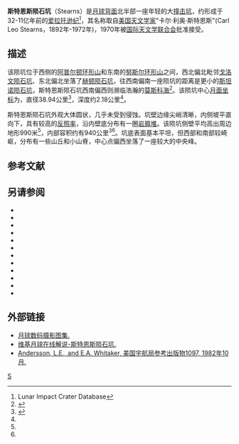 {{lunar crater data|
 image=Normal stearns.jpg|240px|
 caption=[[月球勘测轨道飞行器|月球勘测轨道飞行器]]拍摄的图像|
 latitude=34.68|
 N_or_S=N|
 longitude=162.60|
 E_or_W=E|
 diameter=38.94公里|
 depth=2.18公里|
 colong=198|
 eponym=卡尔·利·斯特恩斯}}
'''斯特恩斯陨石坑'''（Stearns）是[[月球背面|月球背面]]北半部一座年轻的大[[撞击坑|撞击坑]]，约形成于32-11亿年前的[[爱拉托逊纪|爱拉托逊纪]]<ref name=LICD>Lunar Impact Crater Database</ref>，其名称取自[[美国|美国]][[天文学家|天文学家]]"卡尔·利奥·斯特恩斯"(Carl Leo Stearns，1892年-1972年)，1970年被[[国际天文学联合会|国际天文学联合会]]批准接受。

==描述==  
该陨坑位于西侧的[[阿普尔顿环形山|阿普尔顿环形山]]和东南的[[努斯尔环形山|努斯尔环形山]]之间，西北偏北毗邻[[戈洛文陨石坑|戈洛文陨石坑]]、东北偏北坐落了[[赫顿陨石坑|赫顿陨石坑]]，往西南偏南一座陨坑的距离是更小的[[斯坦诺陨石坑|斯坦诺陨石坑]]，斯特恩斯陨石坑西南偏西则濒临浩瀚的[[莫斯科海_(月球)|莫斯科海]]<ref>{{Cite web |url=http://planetarynames.wr.usgs.gov/images/Lunar/lac_32_lo.pdf |title=Crater Stearns on the map LAC-32. |accessdate=2016-12-22 |archive-date=2013-02-20 |archive-url=https://web.archive.org/web/20130220163303/http://planetarynames.wr.usgs.gov/images/Lunar/lac_32_lo.pdf |dead-url=no }}</ref>。该陨坑中心[[月面坐标|月面坐标]]为{{Coord|34.68|N|162.60|E|globe:Moon|nogoogle=1|noosm=1}}，直径38.94公里<ref name="IAU">{{Cite web |url=http://planetarynames.wr.usgs.gov/Feature/5685 |title=Directory of the International Astronomical Union |accessdate=2016-12-22 |archive-date=2016-12-24 |archive-url=https://web.archive.org/web/20161224232858/https://planetarynames.wr.usgs.gov/Feature/5685 |dead-url=no }}</ref>，深度约2.18公里<ref name="LICD"/>。

斯特恩斯陨石坑外观大体圆状，几乎未受到侵蚀。坑壁边缘尖峭清晰，内侧坡平直向下，具有较高的[[反照率|反照率]]，沿内壁底分布有一圈[[岩屑堆|岩屑堆]]。该陨坑侧壁平均高出周边地形990米<ref name="LICD"/>，内部容积约有940公里<sup>3</sup><ref name="LICD"/>。坑底表面基本平坦，但西部和南部较崎岖，分布有一些山丘和小山脊，中心点偏西坐落了一座较大的中央峰。

==参考文献==
{{Reflist}}

==另请参阅==
{{refbegin}}
* {{cite book
  | last1 = Andersson
  | first1 = L. E.
  | last2 = Whitaker
  | first2 = E. A.
  | authorlink2 = Ewen Whitaker
  | date = 1982
  | title = [[NASA|NASA]] Catalogue of Lunar Nomenclature
  | publisher = NASA RP-1097
  | ref = harv
  }}
* {{cite web
  | last = Blue
  | first = Jennifer
  | date = July 25, 2007
  | title = Gazetteer of Planetary Nomenclature
  | publisher = [[United_States_Geological_Survey|USGS]]
  | url = http://planetarynames.wr.usgs.gov/
  | accessdate = 2007-08-05
  | ref = harv
  | archive-date = 2015-05-26
  | archive-url = https://web.archive.org/web/20150526164842/http://planetarynames.wr.usgs.gov/
  | dead-url = no
  }}
* {{cite book
  | last1 = Bussey
  | first1 = B.
  | authorlink1 = Ben Bussey
  | last2 = Spudis
  | first2 = P.
  | authorlink2 = Paul Spudis
  | date = 2004
  | title = The Clementine Atlas of the Moon
  | publisher = Cambridge University Press
  | location = New York
  | isbn = 978-0-521-81528-4
  | ref = harv
  }}
* {{cite book
  | last1 = Cocks
  | first1 = Elijah E.
  | last2 = Cocks
  | first2 = Josiah C.
  | date = 1995
  | title = Who's Who on the Moon: A Biographical Dictionary of Lunar Nomenclature
  | url = https://archive.org/details/isbn_9780936389271
  | publisher = Tudor Publishers
  | isbn = 978-0-936389-27-1
  | ref = harv
  }}
* {{cite web
  | last = McDowell
  | first = Jonathan
  | date = July 15, 2007
  | url = http://host.planet4589.org/astro/lunar/
  | title = Lunar Nomenclature
  | publisher = Jonathan's Space Report
  | accessdate = 2007-10-24
  | ref = harv
  | archive-date = 2015-01-12
  | archive-url = https://web.archive.org/web/20150112233439/http://host.planet4589.org/astro/lunar/
  | dead-url = no
  }}
* {{cite journal| last1 = Menzel| first1 = D. H.| last2 = Minnaert| first2 = M.| last3 = Levin| first3 = B.| last4 = Dollfus| first4 = A.| last5 = Bell| first5 = B.| title = Report on Lunar Nomenclature by the Working Group of Commission 17 of the IAU| doi = 10.1007/BF00171763| journal = Space Science Reviews| volume = 12| issue = 2| pages = 136–186| date = 1971| bibcode = 1971SSRv...12..136M| ref = harv}}
* {{cite book
  | first = Patrick
  | last = Moore
  | authorlink = Patrick Moore
  | date = 2001
  | title = On the Moon
  | url = https://archive.org/details/patrickmooreonmo00patr
  | publisher = Sterling Publishing Co.
  | isbn = 978-0-304-35469-6
  | ref = harv
  }}
* {{cite book
  | first = Fred W.
  | last = Price
  | date = 1988
  | title = The Moon Observer's Handbook
  | publisher = Cambridge University Press
  | isbn = 978-0-521-33500-3
  | ref = harv
  }}
* {{cite book
  | last = Rükl
  | first = Antonín
  | authorlink = Antonín Rükl
  | date = 1990
  | title = Atlas of the Moon
  | publisher = Kalmbach Books
  | isbn = 978-0-913135-17-4
  | ref = harv
  }}
* {{cite book
  | last = Webb
  | first = Rev. T. W.
  | authorlink = Thomas William Webb
  | date = 1962
  | title = Celestial Objects for Common Telescopes
  | url = https://archive.org/details/celestialobjects00webb
  | edition = 6th revised
  | publisher = Dover
  | isbn = 978-0-486-20917-3
  | ref = harv
  }}
* {{cite book
  | first = Ewen A.
  | last = Whitaker
  | authorlink = Ewen Whitaker
  | date = 1999
  | title = Mapping and Naming the Moon
  | publisher = Cambridge University Press
  | isbn = 978-0-521-62248-6
  | ref = harv
  }}
* {{cite book
  | first = Peter T.
  | last = Wlasuk
  | date = 2000
  | title = Observing the Moon
  | publisher = Springer
  | isbn = 978-1-85233-193-1
  | ref = harv
 }}
{{refend}}

==外部链接==
*[http://www.lpi.usra.edu/resources/lunar_orbiter/bin/srch_nam.shtml?Stearns%7C0 月球数码摄影图集.] {{Wayback|url=http://www.lpi.usra.edu/resources/lunar_orbiter/bin/srch_nam.shtml?Stearns%7C0 |date=20170730222845 }}
*[https://the-moon.wikispaces.com/Stearns 维基月球在线解说-斯特恩斯陨石坑.] {{Wayback|url=https://the-moon.wikispaces.com/Stearns |date=20180507183728 }}
* [http://planet4589.org/astro/lunar/RP-1097.pdf Andersson, L.E., and E.A. Whitaker, 美国宇航局参考出版物1097, 1982年10月.] {{Wayback|url=http://planet4589.org/astro/lunar/RP-1097.pdf |date=20141006125838 }}

[[Category:月球环形山|S]]
{{月球環形山 (R-S)}}